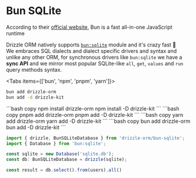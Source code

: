 
# Bun SQLite
According to their [official website](https://bun.sh/), Bun is a fast all-in-one JavaScript runtime  

Drizzle ORM natively supports [`bun:sqlite`](https://bun.sh/docs/api/sqlite) module and it's crazy fast 🚀  
We embraces SQL dialects and dialect specific drivers and syntax and unlike any other ORM, 
for synchronous drivers like `bun:sqlite` we have a **sync API** and we mirror most popular 
SQLite-like `all`, `get`, `values` and `run` query methods syntax.

<Tabs items={['bun', 'npm', 'pnpm', 'yarn']}>
<Tab>
```bash copy
bun add drizzle-orm
bun add -d drizzle-kit 
```
  </Tab>
  <Tab>
```bash copy
npm install drizzle-orm
npm install -D drizzle-kit 
```
  </Tab>
  <Tab>
```bash copy
pnpm add drizzle-orm
pnpm add -D drizzle-kit 
```
  </Tab>
  <Tab>
```bash copy
yarn add drizzle-orm
yarn add -D drizzle-kit 
```
  </Tab>
  <Tab>
```bash copy
bun add drizzle-orm
bun add -D drizzle-kit 
```
  </Tab>
</Tabs>

```typescript copy
import { drizzle, BunSQLiteDatabase } from 'drizzle-orm/bun-sqlite';
import { Database } from 'bun:sqlite';

const sqlite = new Database('sqlite.db');
const db: BunSQLiteDatabase = drizzle(sqlite);

const result = db.select().from(users).all()
```